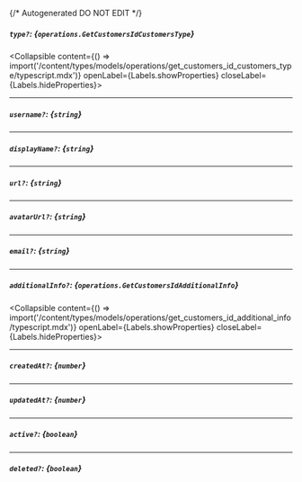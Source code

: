 {/* Autogenerated DO NOT EDIT  */}

##### `type?`: *{`operations.GetCustomersIdCustomersType`}*
<Collapsible content={() => import('/content/types/models/operations/get_customers_id_customers_type/typescript.mdx')} openLabel={Labels.showProperties} closeLabel={Labels.hideProperties}>
</Collapsible>

---
##### `username?`: *{`string`}*

---
##### `displayName?`: *{`string`}*

---
##### `url?`: *{`string`}*

---
##### `avatarUrl?`: *{`string`}*

---
##### `email?`: *{`string`}*

---
##### `additionalInfo?`: *{`operations.GetCustomersIdAdditionalInfo`}*
<Collapsible content={() => import('/content/types/models/operations/get_customers_id_additional_info/typescript.mdx')} openLabel={Labels.showProperties} closeLabel={Labels.hideProperties}>
</Collapsible>

---
##### `createdAt?`: *{`number`}*

---
##### `updatedAt?`: *{`number`}*

---
##### `active?`: *{`boolean`}*

---
##### `deleted?`: *{`boolean`}*


